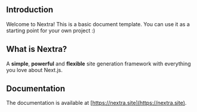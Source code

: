 
<Galaxy />

<IntroEN />

## Introduction

Welcome to Nextra! This is a basic document template. You can use it as a starting point for your own project :)

## What is Nextra?

A **simple**, **powerful** and **flexible** site generation framework with everything you love about Next.js.

## Documentation

The documentation is available at [https://nextra.site](https://nextra.site).

